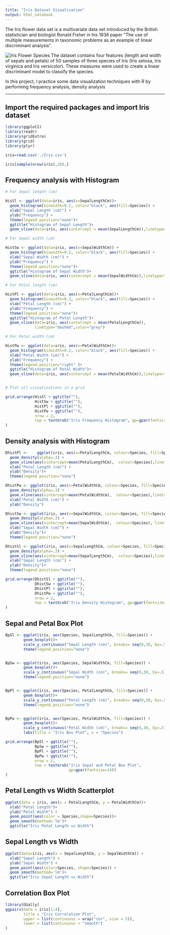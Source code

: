 ```yaml
---
title: "Iris Dataset Visualization"
output: html_notebook
---
```


The Iris flower data set is a multivariate data set introduced by the British statistician and biologist Ronald Fisher in his 1936 paper "The use of multiple measurements in taxonomic problems as an example of linear discriminant analysis".

![Iris Flower Species](./flowers.png)
The dataset contains four features (length and width of sepals and petals) of 50 samples of three species of Iris (Iris setosa, Iris virginica and Iris versicolor). These measures were used to create a linear discriminant model to classify the species.

In this project, I practice some data visualization techniques with R by performing frequency analysis, density analysis

---

## Import the required packages and import Iris dataset

```r

library(ggplot2)
library(readr)
library(gridExtra)
library(grid)
library(plyr)

iris=read.csv('./Iris.csv')

iris[sample(nrow(iris),20),]

```

## Frequency analysis with Histogram

```r

# For Sepal length (cm)

HisSl <- ggplot(data=iris, aes(x=SepalLengthCm))+
  geom_histogram(binwidth=0.2, color="black", aes(fill=Species)) + 
  xlab("Sepal Length (cm)") +
  ylab("Frequency") +
  theme(legend.position="none")+
  ggtitle("Histogram of Sepal Length")+
  geom_vline(data=iris, aes(xintercept = mean(SepalLengthCm)),linetype="dashed",color="grey")

# For Sepal width (cm)

HistSw <- ggplot(data=iris, aes(x=SepalWidthCm)) +
  geom_histogram(binwidth=0.2, color="black", aes(fill=Species)) + 
  xlab("Sepal Width (cm)") +  
  ylab("Frequency") +
  theme(legend.position="none")+
  ggtitle("Histogram of Sepal Width")+
  geom_vline(data=iris, aes(xintercept = mean(SepalWidthCm)),linetype="dashed",color="grey")

# For Petal length (cm)

HistPl <- ggplot(data=iris, aes(x=PetalLengthCm))+
  geom_histogram(binwidth=0.2, color="black", aes(fill=Species)) + 
  xlab("Petal Length (cm)") +  
  ylab("Frequency") +
  theme(legend.position="none")+
  ggtitle("Histogram of Petal Length")+
  geom_vline(data=iris, aes(xintercept = mean(PetalLengthCm)),
             linetype="dashed",color="grey")

# For Petal width (cm)

HistPw <- ggplot(data=iris, aes(x=PetalWidthCm))+
  geom_histogram(binwidth=0.2, color="black", aes(fill=Species)) + 
  xlab("Petal Width (cm)") +  
  ylab("Frequency") + 
  theme(legend.position="right" )+
  ggtitle("Histogram of Petal Width")+
  geom_vline(data=iris, aes(xintercept = mean(PetalWidthCm)),linetype="dashed",color="grey")


# Plot all visualizations in a grid

grid.arrange(HisSl + ggtitle(""),
             HistSw + ggtitle(""),
             HistPl + ggtitle(""),
             HistPw + ggtitle(""),
             nrow = 2,
             top = textGrob("Iris Frequency Histogram", gp=gpar(fontsize=14))
)

```

## Density analysis with Histogram

```r

DhistPl <-    ggplot(iris, aes(x=PetalLengthCm, colour=Species, fill=Species)) +
  geom_density(alpha=.3) +
  geom_vline(aes(xintercept=mean(PetalLengthCm),  colour=Species),linetype="dashed",color="grey", size=1)+
  xlab("Petal Length (cm)") +  
  ylab("Density")+
  theme(legend.position="none")

DhistPw <- ggplot(iris, aes(x=PetalWidthCm, colour=Species, fill=Species)) +
  geom_density(alpha=.3) +
  geom_vline(aes(xintercept=mean(PetalWidthCm),  colour=Species),linetype="dashed",color="grey", size=1)+
  xlab("Petal Width (cm)") +  
  ylab("Density")

DhistSw <- ggplot(iris, aes(x=SepalWidthCm, colour=Species, fill=Species)) +
  geom_density(alpha=.3) +
  geom_vline(aes(xintercept=mean(SepalWidthCm),  colour=Species), linetype="dashed",color="grey", size=1)+
  xlab("Sepal Width (cm)") +  
  ylab("Density")+
  theme(legend.position="none")

DhistSl <- ggplot(iris, aes(x=SepalLengthCm, colour=Species, fill=Species)) +
  geom_density(alpha=.3) +
  geom_vline(aes(xintercept=mean(SepalLengthCm),  colour=Species),linetype="dashed", color="grey", size=1)+
  xlab("Sepal Length (cm)") +  
  ylab("Density")+
  theme(legend.position="none")

grid.arrange(DhistSl + ggtitle(""),
             DhistSw + ggtitle(""),
             DhistPl + ggtitle(""),
             DhistPw + ggtitle(""),
             nrow = 2,
             top = textGrob("Iris Density Histogram", gp=gpar(fontsize=14))
)

```

## Sepal and Petal Box Plot

```r

BpSl <- ggplot(iris, aes(Species, SepalLengthCm, fill=Species)) + 
        geom_boxplot()+
        scale_y_continuous("Sepal Length (cm)", breaks= seq(0,30, by=.5))+
        theme(legend.position="none")


BpSw <- ggplot(iris, aes(Species, SepalWidthCm, fill=Species)) + 
        geom_boxplot()+
        scale_y_continuous("Sepal Width (cm)", breaks= seq(0,30, by=.5))+
        theme(legend.position="none")


BpPl <- ggplot(iris, aes(Species, PetalLengthCm, fill=Species)) + 
        geom_boxplot()+
        scale_y_continuous("Petal Length (cm)", breaks= seq(0,30, by=.5))+
        theme(legend.position="none")


BpPw <- ggplot(iris, aes(Species, PetalWidthCm, fill=Species)) + 
        geom_boxplot()+
        scale_y_continuous("Petal Width (cm)", breaks= seq(0,30, by=.5))+
        labs(title = "Iris Box Plot", x = "Species")

grid.arrange(BpSl + ggtitle(""),
             BpSw + ggtitle(""),
             BpPl + ggtitle(""),
             BpPw + ggtitle(""),
             nrow = 2,
             top = textGrob("Iris Sepal and Petal Box Plot", 
                            gp=gpar(fontsize=14))
)
```

## Petal Length vs Width Scatterplot

```r

ggplot(data = iris, aes(x = PetalLengthCm, y = PetalWidthCm))+
  xlab("Petal Length")+
  ylab("Petal Width") +
  geom_point(aes(color = Species,shape=Species))+
  geom_smooth(method='lm')+
  ggtitle("Iris Petal Length vs Width")
```

## Sepal Length vs Width

```r

ggplot(data=iris, aes(x = SepalLengthCm, y = SepalWidthCm)) +
  xlab("Sepal Length") + 
  ylab("Sepal Width") +
  geom_point(aes(color=Species, shape=Species)) +
  geom_smooth(method='lm')+
  ggtitle("Iris Sepal Length vs Width")
```

## Correlation Box Plot

```r

library(GGally)
ggpairs(data = iris[1:4],
        title = "Iris Correlation Plot",
        upper = list(continuous = wrap("cor", size = 5)), 
        lower = list(continuous = "smooth")
)
```

